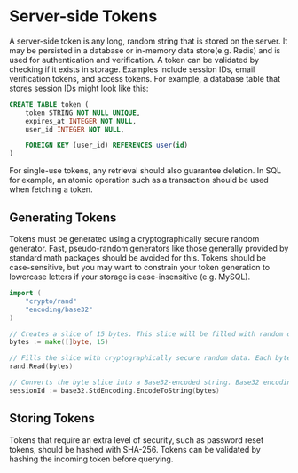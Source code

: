 # Server-side Tokens
A server-side token is any long, random string that is stored on the server. It may be persisted in a database or in-memory data store(e.g. Redis) and is used for authentication and verification. A token can be validated by checking if it exists in storage. Examples include session IDs, email verification tokens, and access tokens. For example, a database table that stores session IDs might look like this:
```sql
CREATE TABLE token (
	token STRING NOT NULL UNIQUE,
	expires_at INTEGER NOT NULL,
	user_id INTEGER NOT NULL,

	FOREIGN KEY (user_id) REFERENCES user(id)
)
```
For single-use tokens, any retrieval should also guarantee deletion. In SQL for example, an atomic operation such as a transaction should be used when fetching a token.

## Generating Tokens
Tokens must be generated using a cryptographically secure random generator. Fast, pseudo-random generators like those generally provided by standard math packages should be avoided for this. Tokens should be case-sensitive, but you may want to constrain your token generation to lowercase letters if your storage is case-insensitive (e.g. MySQL).
```go
import (
	"crypto/rand"
	"encoding/base32"
)

// Creates a slice of 15 bytes. This slice will be filled with random data
bytes := make([]byte, 15)

// Fills the slice with cryptographically secure random data. Each byte can have 256 different values (from 0 to 255), so the total number of possible combinations is 256^15
rand.Read(bytes)

// Converts the byte slice into a Base32-encoded string. Base32 encoding is used to make the string URL-safe and file-system friendly
sessionId := base32.StdEncoding.EncodeToString(bytes)
```
## Storing Tokens
Tokens that require an extra level of security, such as password reset tokens, should be hashed with SHA-256. Tokens can be validated by hashing the incoming token before querying.